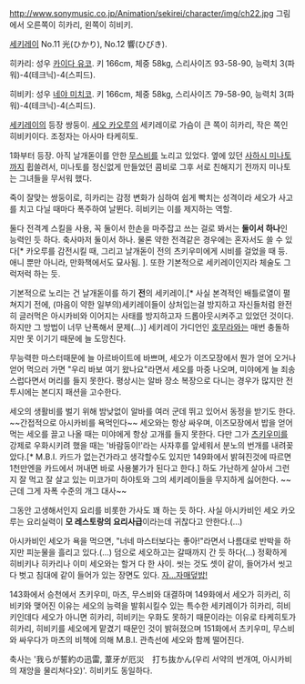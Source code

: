 http://www.sonymusic.co.jp/Animation/sekirei/character/img/ch22.jpg
그림에서 오른쪽이 히카리, 왼쪽이 히비키.

[[세키레이]] No.11 光(ひかり), No.12 響(ひびき).

히카리: 성우 [[카이다 유코]]. 키 166cm, 체중 58kg, 스리사이즈 93-58-90, 능력치 3(파워)-4(테크닉)-4(스피드).

히비키: 성우 [[네야 미치코]]. 키 166cm, 체중 58kg, 스리사이즈 79-58-90, 능력치 3(파워)-4(테크닉)-4(스피드).

[[세키레이]]의 등장 쌍둥이. [[세오 카오루]]의 세키레이로 가슴이 큰 쪽이 히카리, 작은 쪽인 히비키이다. 조정자는 아사마 타케히토.

1화부터 등장. 아직 날개돋이를 안한 [[무스비]]를 노리고 있었다. 옆에 있던 [[사하시 미나토]]까지 휩쓸려서, 미나토를 정신없게 만들었던 콤비로 그후 서로 친해지기 전까지 미나토는 그녀들을 무서워 했다.

죽이 잘맞는 쌍둥이로, 히카리는 감정 변화가 심하여 쉽게 빡치는 성격이라 세오가 사고를 치고 다닐 때마다 폭주하여 날뛴다. 히비키는 이를 제지하는 역할. 

둘다 전격계 스킬을 사용, 꼭 둘이서 한손을 마주잡고 쓰는 걸로 봐서는 '''둘이서 하나'''인 능력인 듯 하다. 축사마저 둘이서 하나. 물론 약한 전격같은 경우에는 혼자서도 쓸 수 있다[* 카오루를 감전시킬 때, 그리고 날개돋이 전의 츠키우미에게 시비를 걸었을 때 등. 애니 뿐만 아니라, 만화책에서도 묘사됨. ]. 또한 기본적으로 세키레이인지라 체술도 그럭저럭 하는 듯.

기본적으로 노리는 건 날개돋이를 하기 '''전'''의 세키레이.[* 사실 본격적인 배틀로열이 펼쳐지기 전에, (마음이 약한 일부의)세키레이들이 상처입는걸 방지하고 자신들처럼 완전히 글러먹은 아시카비와 이어지는 사태를 방지하고자 드롭아웃시켜주고 있었던 것이다. 하지만 그 방법이 너무 난폭해서 문제(…)] 세키레이 가디언인 [[호무라]]와는 매번 충돌하지만 못 이기기 때문에 늘 도망친다. 

무능력한 마스터때문에 늘 아르바이트에 바쁘며, 세오가 이즈모장에서 뭔가 얻어 오거나 얻어 먹으러 가면 "우리 바보 여기 왔나요"라면서 세오를 마중 나오며, 미야에게 늘 죄송스럽다면서 머리를 들지 못한다. 평상시는 알바 장소 복장으로 다니는 경우가 많지만 전투시에는 본디지 패션을 고수한다. 

세오의 생활비를 벌기 위해 밤낮없이 알바를 여러 군데 뛰고 있어서 동정을 받기도 한다. ~~간접적으로 아시카비를 욕먹인다~~ 세오와는 항상 싸우며, 이즈모장에서 밥을 얻어먹는 세오를 끌고 나올 때는 미야에게 항상 고개를 들지 못한다. 다만 그가 [[츠키우미]]를 강제로 우화시키려 했을 때는 '바람둥이!'라는 사자후를 앞세워서 분노의 번개를 내려꽂았다.[* M.B.I. 카드가 없는건가라고 생각할수도 있지만 149화에서 밝혀진것에 따르면 1천만엔을 카드에서 꺼내면 바로 사용불가가 된다고 한다.] 하도 가난하게 살아서 그런지 잘 먹고 잘 살고 있는 미코가미 하야토와 그의 세키레이들을 무지하게 싫어한다. ~~근데 그게 자폭 수준의 개그 대사~~

그동안 고생해서인지 요리를 비롯한 가사도 꽤 하는 듯 하다. 사실 아시카비인 세오 카오루는 요리실력이 '''모 레스토랑의 요리사급'''이라는데 귀찮다고 안한다.(…)

아시카비인 세오가 욕을 먹으면, "너네 마스터보다는 좋아!"라면서 나름대로 반박을 하지만 피눈물을 흘리고 있다.(…) 덤으로 세오하고는 갈때까지 간 듯 하다(…) 정확하게 히비키나 히카리나 이미 세오와는 할거 다 한 사이. 씻는 것도 셋이 같이, 들어가서 씻고 다 벗고 침대에 같이 들어가 있는 장면도 있다. [[자매덮밥|자…자매덮밥!]]

143화에서 승천에서 츠키우미, 마츠, 무스비와 대결하며 149화에서 세오가 히카리, 히비키와 맺어진 이유는 세오의 능력을 발휘시킬수 있는 특수한 세키레이가 히카리, 히비키인데다 세오가 아니면 히카리, 히비키는 우화도 못하기 때문이라는 이유로 타케히토가 히카리, 히비키를 세오에게 맡겼기 때문인 것이 밝혀졌으며 151화에서 츠키우미, 무스비와 싸우다가 마츠의 비책에 의해 M.B.I. 관측선에 세오와 함께 떨어진다.

축사는 '我らが誓約の迅雷, 葦牙が厄災　打ち抜かん(우리 서약의 번개여, 아시카비의 재앙을 물리쳐다오)'. 히비키도 동일하다.
